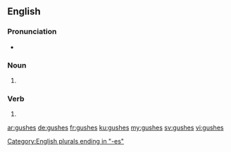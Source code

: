 ==English==

===Pronunciation===
* {{IPA|/ˈɡʌʃɪz/|lang=en}}

===Noun===
{{head|en|noun plural form}}

# {{plural of|gush|lang=en}}

===Verb===
{{head|en|verb form}}

# {{en-third-person singular of|gush}}

[[Category:English plurals ending in "-es"]]

[[ar:gushes]]
[[de:gushes]]
[[fr:gushes]]
[[ku:gushes]]
[[my:gushes]]
[[sv:gushes]]
[[vi:gushes]]